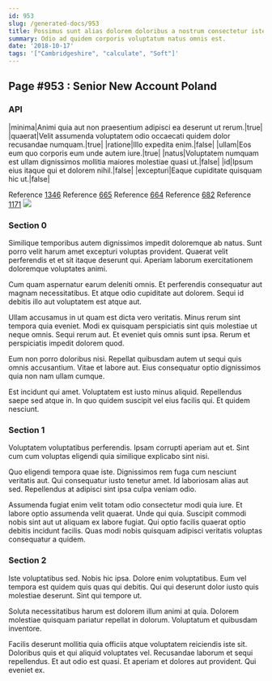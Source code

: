 ```yaml
---
id: 953
slug: /generated-docs/953
title: Possimus sunt alias dolorem doloribus a nostrum consectetur iste porro.
summary: Odio ad quidem corporis voluptatum natus omnis est.
date: '2018-10-17'
tags: '["Cambridgeshire", "calculate", "Soft"]'
---
```


## Page #953 : Senior New Account Poland
### API

|minima|Animi quia aut non praesentium adipisci ea deserunt ut rerum.|true|
|quaerat|Velit assumenda voluptatem odio occaecati quidem dolor recusandae numquam.|true|
|ratione|Illo expedita enim.|false|
|ullam|Eos eum quo corporis eum unde autem iure.|true|
|natus|Voluptatem numquam est ullam dignissimos mollitia maiores molestiae quasi ut.|false|
|id|Ipsum eius itaque qui et dolorem nihil.|false|
|excepturi|Eaque cupiditate quisquam hic ut.|false|

Reference [1346](/1346)
Reference [665](/665)
Reference [664](/664)
Reference [682](/682)
Reference [1171](/1171)
![](/assets/cats-1.jpg)

### Section 0
Similique temporibus autem dignissimos impedit doloremque ab natus. Sunt porro velit harum amet excepturi voluptas provident. Quaerat velit perferendis et et sit itaque deserunt qui. Aperiam laborum exercitationem doloremque voluptates animi.
 Cum quam aspernatur earum deleniti omnis. Et perferendis consequatur aut magnam necessitatibus. Et atque odio cupiditate aut dolorem. Sequi id debitis illo aut voluptatem est atque aut.
 Ullam accusamus in ut quam est dicta vero veritatis. Minus rerum sint tempora quia eveniet. Modi ex quisquam perspiciatis sint quis molestiae ut neque omnis.
Sequi rerum aut. Et eveniet quis omnis sunt ipsa. Rerum et perspiciatis impedit dolorem quod.
 Eum non porro doloribus nisi. Repellat quibusdam autem ut sequi quis omnis accusantium. Vitae et labore aut. Eius consequatur optio dignissimos quia non nam ullam cumque.
 Est incidunt qui amet. Voluptatem est iusto minus aliquid. Repellendus saepe sed atque in. In quo quidem suscipit vel eius facilis qui. Et quidem nesciunt.
### Section 1
Voluptatem voluptatibus perferendis. Ipsam corrupti aperiam aut et. Sint cum cum voluptas eligendi quia similique explicabo sint nisi.
 Quo eligendi tempora quae iste. Dignissimos rem fuga cum nesciunt veritatis aut. Qui consequatur iusto tenetur amet. Id laboriosam alias aut sed. Repellendus at adipisci sint ipsa culpa veniam odio.
 Assumenda fugiat enim velit totam odio consectetur modi quia iure. Et labore optio assumenda velit quaerat. Unde qui quia. Suscipit commodi nobis sint aut ut aliquam ex labore fugiat. Qui optio facilis quaerat optio debitis incidunt facilis. Quas modi nobis quisquam adipisci veritatis voluptas consequatur a quidem.
### Section 2
Iste voluptatibus sed. Nobis hic ipsa. Dolore enim voluptatibus. Eum vel tempora est quidem quis quas qui debitis. Qui qui deserunt dolor iusto quis molestiae deserunt. Sint qui tempore ut.
 Soluta necessitatibus harum est dolorem illum animi at quia. Dolorem molestiae quisquam pariatur repellat in dolorum. Voluptatum et quibusdam inventore.
 Facilis deserunt mollitia quia officiis atque voluptatem reiciendis iste sit. Doloribus quis et qui aliquid voluptates vel. Recusandae laborum et sequi repellendus. Et aut odio est quasi. Et aperiam et dolores aut provident. Qui eveniet ex.
